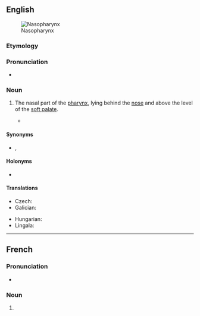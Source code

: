 ==English==
{{wikipedia}}
[[Image:Pharynx diagram-fr.svg|thumb|Nasopharynx]]

===Etymology===
{{prefix|en|naso|pharynx}}

===Pronunciation===
* {{rhymes|en|æɹɪŋks|s=4}}

===Noun===
{{en-noun|+|nasopharynges}}

# {{lb|en|anatomy}} The nasal part of the [[pharynx]], lying behind the [[nose]] and above the level of the [[soft palate]].
#* {{quote-book|1=en|year=1959|year_published=1972|author=Anthony Burgess|authorlink=Anthony Burgess|title=Beds in the East|series=The Malayan Trilogy|page=506|passage=Occasionally she gasped out "Joe!" — a flat animal cry that her slack vocal cords made unfemininely deep, that her '''nasopharynx''', choked with mucus, robbed of all resonance.}}

====Synonyms====
* {{l|en|epipharynx}}, {{l|en|rhinopharynx}}

====Holonyms====
* {{l|en|pharynx}}

====Translations====
{{trans-top|nasal part of the pharynx}}
* Czech: {{t+|cs|nosohltan|m}}
* Galician: {{t+|gl|nasofarinxe|f}}
{{trans-mid}}
* Hungarian: {{t|hu|orrgarat}}
* Lingala: {{t|ln|mongelu mwa zólo}}
{{trans-bottom}}

----

==French==

===Pronunciation===
* {{audio|fr|LL-Q150 (fra)-DSwissK-nasopharynx.wav|Audio (Switzerland)}}

===Noun===
{{fr-noun|m}}

# {{lb|fr|anatomy}} {{l|en|nasopharynx}}